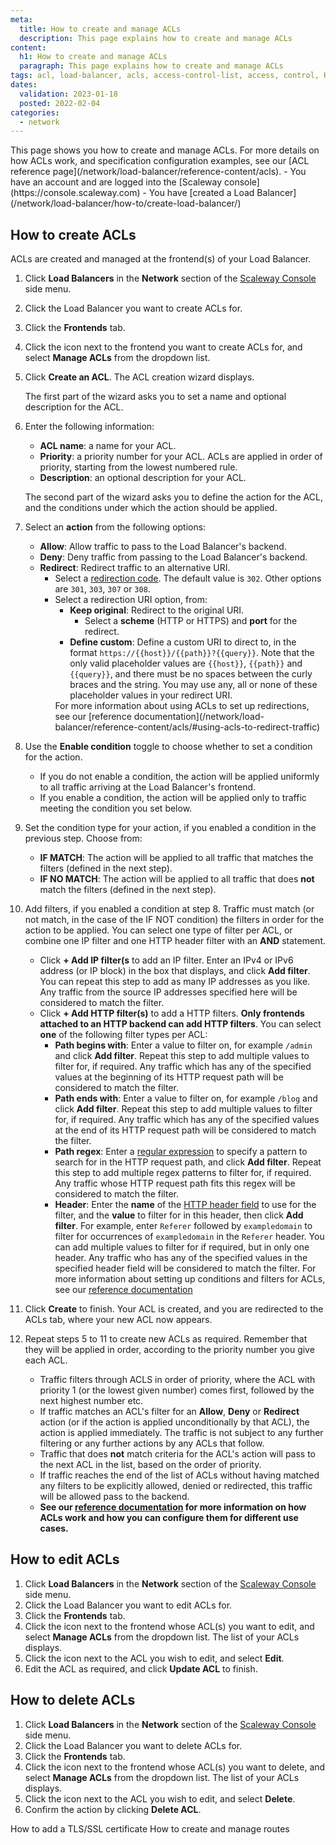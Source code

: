```yaml
---
meta:
  title: How to create and manage ACLs
  description: This page explains how to create and manage ACLs
content:
  h1: How to create and manage ACLs
  paragraph: This page explains how to create and manage ACLs
tags: acl, load-balancer, acls, access-control-list, access, control, HTTP-header, filter, allow, reject, redirect, HTTPSacl load-balancer access-control access-control-list 
dates:
  validation: 2023-01-18
  posted: 2022-02-04
categories:
  - network
---
```


<Macro id="acls" />

<Message type="tip">
This page shows you how to create and manage ACLs. For more details on how ACLs work, and specification configuration examples, see our [ACL reference page](/network/load-balancer/reference-content/acls).
</Message>

<Macro id="iam-requirements" />
 
<Message type="requirement">
  - You have an account and are logged into the [Scaleway console](https://console.scaleway.com) 
  - You have [created a Load Balancer](/network/load-balancer/how-to/create-load-balancer/)
</Message>

## How to create ACLs

ACLs are created and managed at the frontend(s) of your Load Balancer.

1. Click **Load Balancers** in the **Network** section of the [Scaleway Console](https://console.scaleway.com) side menu.

2. Click the Load Balancer you want to create ACLs for.

3. Click the **Frontends** tab.

4. Click the <Icon name="more" /> icon next to the frontend you want to create ACLs for, and select **Manage ACLs** from the dropdown list.

5. Click **Create an ACL**. The ACL creation wizard displays.

   The first part of the wizard asks you to set a name and optional description for the ACL.

6. Enter the following information:
    - **ACL name**: a name for your ACL.
    - **Priority**: a priority number for your ACL. ACLs are applied in order of priority, starting from the lowest numbered rule.
    - **Description**: an optional description for your ACL.

    The second part of the wizard asks you to define the action for the ACL, and the conditions under which the action should be applied.

7. Select an **action** from the following options:
    - **Allow**: Allow traffic to pass to the Load Balancer's backend.
    - **Deny**: Deny traffic from passing to the Load Balancer's backend.
    - **Redirect**: Redirect traffic to an alternative URI.
      - Select a [redirection code](https://en.wikipedia.org/wiki/List_of_HTTP_status_codes#3xx_redirection). The default value is `302`. Other options are `301`, `303`, `307` or `308`.
      - Select a redirection URI option, from:
        - **Keep original**: Redirect to the original URI.
          - Select a **scheme** (HTTP or HTTPS) and **port** for the redirect.
        - **Define custom**: Define a custom URI to direct to, in the format `https://{{host}}/{{path}}?{{query}}`. Note that the only valid placeholder values are `{{host}}`, `{{path}}` and `{{query}}`, and there must be no spaces between the curly braces and the string. You may use any, all or none of these placeholder values in your redirect URI.
        <Message type="tip">
          For more information about using ACLs to set up redirections, see our [reference documentation](/network/load-balancer/reference-content/acls/#using-acls-to-redirect-traffic)
        </Message>

8. Use the **Enable condition** toggle to choose whether to set a condition for the action.
    - If you do not enable a condition, the action will be applied uniformly to all traffic arriving at the Load Balancer's frontend.
    - If you enable a condition, the action will be applied only to traffic meeting the condition you set below.

9. Set the condition type for your action, if you enabled a condition in the previous step. Choose from:
    - **IF MATCH**: The action will be applied to all traffic that matches the filters (defined in the next step).
    - **IF NO MATCH**: The action will be applied to all traffic that does **not** match the filters (defined in the next step).

10. Add filters, if you enabled a condition at step 8. Traffic must match (or not match, in the case of the IF NOT condition) the filters in order for the action to be applied. You can select one type of filter per ACL, or combine one IP filter and one HTTP header filter with an **AND** statement.
    - Click **+  Add IP filter(s** to add an IP filter. Enter an IPv4 or IPv6 address (or IP block) in the box that displays, and click **Add filter**. You can repeat this step to add as many IP addresses as you like. Any traffic from the source IP addresses specified here will be considered to match the filter.
    - Click **+  Add HTTP filter(s)** to add a HTTP filters. **Only frontends attached to an HTTP backend can add HTTP filters**. You can select **one** of the following filter types per ACL:
      - **Path begins with**: Enter a value to filter on, for example `/admin` and click **Add filter**. Repeat this step to add multiple values to filter for, if required. Any traffic which has any of the specified values at the beginning of its HTTP request path will be considered to match the filter.
      - **Path ends with**: Enter a value to filter on, for example `/blog` and click **Add filter**. Repeat this step to add multiple values to filter for, if required. Any traffic which has any of the specified values at the end of its HTTP request path will be considered to match the filter. 
      - **Path regex**: Enter a [regular expression](https://en.wikipedia.org/wiki/Regular_expression) to specify a pattern to search for in the HTTP request path, and click **Add filter**. Repeat this step to add multiple regex patterns to filter for, if required. Any traffic whose HTTP request path fits this regex will be considered to match the filter.
      - **Header**: Enter the **name** of the [HTTP header field](https://en.wikipedia.org/wiki/List_of_HTTP_header_fields) to use for the filter, and the **value** to filter for in this header, then click **Add filter**. For example, enter `Referer` followed by `exampledomain` to filter for occurrences of `exampledomain` in the `Referer` header. You can add  multiple values to filter for if required, but in only one header. Any traffic who has any of the specified values in the specified header field will be considered to match the filter.
        <Message type="tip">
          For more information about setting up conditions and filters for ACLs, see our [reference documentation](/network/load-balancer/reference-content/acls#what-conditions-can-be-set-for-acls)
        </Message>

11. Click **Create** to finish. Your ACL is created, and you are redirected to the ACLs tab, where your new ACL now appears.

12. Repeat steps 5 to 11 to create new ACLs as required. Remember that they will be applied in order, according to the priority number you give each ACL.
    <Message type="tip">
      - Traffic filters through ACLS in order of priority, where the ACL with priority 1 (or the lowest given number) comes first, followed by the next highest number etc.
      - If traffic matches an ACL's filter for an **Allow**, **Deny** or **Redirect** action (or if the action is applied unconditionally by that ACL), the action is applied immediately. The traffic is not subject to any further filtering or any further actions by any ACLs that follow. 
      - Traffic that does **not** match criteria for the ACL's action will pass to the next ACL in the list, based on the order of priority.
      - If traffic reaches the end of the list of ACLs without having matched any filters to be explicitly allowed, denied or redirected, this traffic will be allowed pass to the backend.
      - **See our [reference documentation](/network/load-balancer/reference-content/acls) for more information on how ACLs work and how you can configure them for different use cases.**
    </Message>

## How to edit ACLs

1. Click **Load Balancers** in the **Network** section of the [Scaleway Console](https://console.scaleway.com) side menu. 
2. Click the Load Balancer you want to edit ACLs for.
3. Click the **Frontends** tab.
4. Click the <Icon name="more" /> icon next to the frontend whose ACL(s) you want to edit, and select **Manage ACLs** from the dropdown list. The list of your ACLs displays.
5. Click the <Icon name="more" /> icon next to the ACL you wish to edit, and select **Edit**.
6. Edit the ACL as required, and click **Update ACL** to finish.

## How to delete ACLs

1. Click **Load Balancers** in the **Network** section of the [Scaleway Console](https://console.scaleway.com) side menu. 
2. Click the Load Balancer you want to delete ACLs for.
3. Click the **Frontends** tab.
4. Click the <Icon name="more" /> icon next to the frontend whose ACL(s) you want to delete, and select **Manage ACLs** from the dropdown list. The list of your ACLs displays.
5. Click the <Icon name="more" /> icon next to the ACL you wish to edit, and select **Delete**.
6. Confirm the action by clicking **Delete ACL**.


<Navigation title="See Also">
  <PreviousButton to="/network/load-balancer/how-to/add-certificate/">How to add a TLS/SSL certificate</PreviousButton>
  <NextButton to="/network/load-balancer/how-to/create-manage-routes/">How to create and manage routes</NextButton>
</Navigation>

